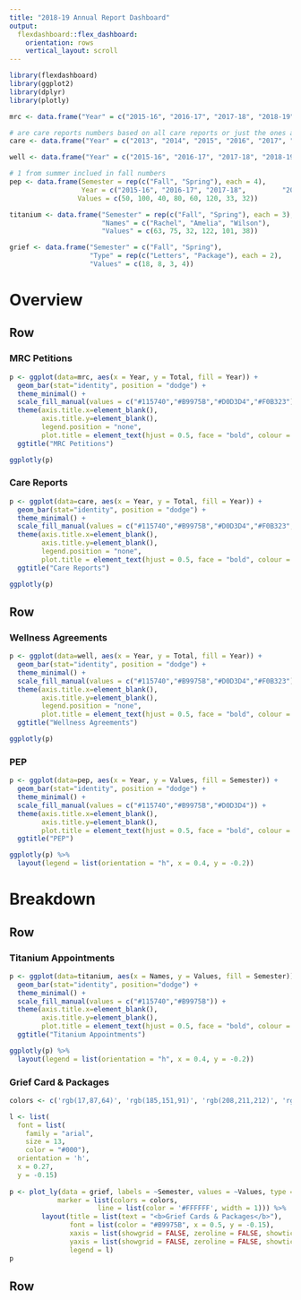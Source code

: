```yaml
---
title: "2018-19 Annual Report Dashboard"
output: 
  flexdashboard::flex_dashboard:
    orientation: rows
    vertical_layout: scroll
---
```

<style>                     
.navbar {
  background-color:#115740;
  border-color:#B9975B;
}
.navbar-brand {
color:white!important;
}
</style>

```r
library(flexdashboard)
library(ggplot2)
library(dplyr)
library(plotly)

mrc <- data.frame("Year" = c("2015-16", "2016-17", "2017-18", "2018-19"), "Total" = c(225, 461, 471, 230))

# are care reports numbers based on all care reports or just the ones assigned to css staff
care <- data.frame("Year" = c("2013", "2014", "2015", "2016", "2017", "2018", "2019"), "Total" = c(474, 488, 1106, 1273, 1852, 1962, 477))

well <- data.frame("Year" = c("2015-16", "2016-17", "2017-18", "2018-19"), "Total" = c(78, 99 , 167, 1))

# 1 from summer inclued in fall numbers
pep <- data.frame(Semester = rep(c("Fall", "Spring"), each = 4), 
                  Year = c("2015-16", "2016-17", "2017-18",         "2018-19"),
                 Values = c(50, 100, 40, 80, 60, 120, 33, 32))

titanium <- data.frame("Semester" = rep(c("Fall", "Spring"), each = 3),
                       "Names" = c("Rachel", "Amelia", "Wilson"), 
                       "Values" = c(63, 75, 32, 122, 101, 38))

grief <- data.frame("Semester" = c("Fall", "Spring"),
                    "Type" = rep(c("Letters", "Package"), each = 2),
                    "Values" = c(18, 8, 3, 4))
```

Overview
===============================

Row{data-height=350}
-----------------------------

### MRC Petitions 
```r
p <- ggplot(data=mrc, aes(x = Year, y = Total, fill = Year)) + 
  geom_bar(stat="identity", position = "dodge") +
  theme_minimal() +
  scale_fill_manual(values = c("#115740","#B9975B","#D0D3D4","#F0B323")) +
  theme(axis.title.x=element_blank(),
        axis.title.y=element_blank(),
        legend.position = "none",
        plot.title = element_text(hjust = 0.5, face = "bold", colour = "#B9975B")) +
  ggtitle("MRC Petitions") 

ggplotly(p)
```

### Care Reports
```r
p <- ggplot(data=care, aes(x = Year, y = Total, fill = Year)) + 
  geom_bar(stat="identity", position = "dodge") +
  theme_minimal() +
  scale_fill_manual(values = c("#115740","#B9975B","#D0D3D4","#F0B323","#CAB64B","#183028","#00313C")) +
  theme(axis.title.x=element_blank(),
        axis.title.y=element_blank(),
        legend.position = "none",
        plot.title = element_text(hjust = 0.5, face = "bold", colour = "#B9975B")) +
  ggtitle("Care Reports") 

ggplotly(p)
```

Row{data-height=350}
-----------------------------

### Wellness Agreements
```r
p <- ggplot(data=well, aes(x = Year, y = Total, fill = Year)) + 
  geom_bar(stat="identity", position = "dodge") +
  theme_minimal() +
  scale_fill_manual(values = c("#115740","#B9975B","#D0D3D4","#F0B323")) +
  theme(axis.title.x=element_blank(),
        axis.title.y=element_blank(),
        legend.position = "none",
        plot.title = element_text(hjust = 0.5, face = "bold", colour = "#B9975B")) +
  ggtitle("Wellness Agreements") 

ggplotly(p)
```

### PEP
```r
p <- ggplot(data=pep, aes(x = Year, y = Values, fill = Semester)) + 
  geom_bar(stat="identity", position = "dodge") +
  theme_minimal() +
  scale_fill_manual(values = c("#115740","#B9975B","#D0D3D4")) +
  theme(axis.title.x=element_blank(),
        axis.title.y=element_blank(),
        plot.title = element_text(hjust = 0.5, face = "bold", colour = "#B9975B")) +
  ggtitle("PEP") 

ggplotly(p) %>%
  layout(legend = list(orientation = "h", x = 0.4, y = -0.2))
```

Breakdown
=================================

Row{data-height=350}
----------------------------------

### Titanium Appointments
```r
p <- ggplot(data=titanium, aes(x = Names, y = Values, fill = Semester)) + 
  geom_bar(stat="identity", position="dodge") +
  theme_minimal() +
  scale_fill_manual(values = c("#115740","#B9975B")) + 
  theme(axis.title.x=element_blank(),
        axis.title.y=element_blank(),
        plot.title = element_text(hjust = 0.5, face = "bold", colour = "#B9975B")) +
  ggtitle("Titanium Appointments") 

ggplotly(p) %>%
  layout(legend = list(orientation = "h", x = 0.4, y = -0.2))
```

### Grief Card & Packages
```r
colors <- c('rgb(17,87,64)', 'rgb(185,151,91)', 'rgb(208,211,212)', 'rgb(240,179,35)', 'rgb(202,182,75)')

l <- list(
  font = list(
    family = "arial",
    size = 13,
    color = "#000"),
  orientation = 'h', 
  x = 0.27, 
  y = -0.15)
        
p <- plot_ly(data = grief, labels = ~Semester, values = ~Values, type = 'pie',
            marker = list(colors = colors,
                      line = list(color = '#FFFFFF', width = 1))) %>%
        layout(title = list(text = "<b>Grief Cards & Packages</b>"),
               font = list(color = "#B9975B", x = 0.5, y = -0.15),
               xaxis = list(showgrid = FALSE, zeroline = FALSE, showticklabels = FALSE),
               yaxis = list(showgrid = FALSE, zeroline = FALSE, showticklabels = FALSE),
               legend = l)
p
```

Row
------------------------

